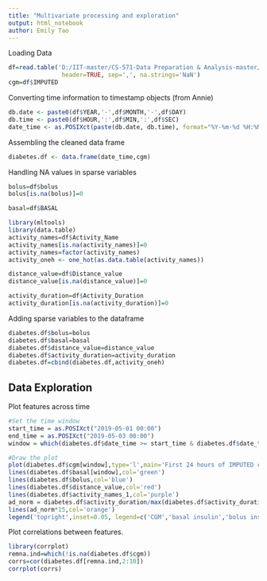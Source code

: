 ```yaml
---
title: "Multivariate processing and exploration"
output: html_notebook
author: Emily Tao
---
```


Loading Data

```r
df=read.table('D:/IIT-master/CS-571-Data Preparation & Analysis-master/project/diabetes_ds/sample_dat.csv',
               header=TRUE, sep=',', na.strings='NaN')
cgm=df$IMPUTED
```

Converting time information to timestamp objects (from Annie)

```r
db.date <- paste0(df$YEAR,'-',df$MONTH,'-',df$DAY)
db.time <- paste0(df$HOUR,':',df$MIN,':',df$SEC)
date_time <- as.POSIXct(paste(db.date, db.time), format="%Y-%m-%d %H:%M:%S")
```

Assembling the cleaned data frame

```r
diabetes.df <- data.frame(date_time,cgm)
```

Handling NA values in sparse variables

```r
bolus=df$bolus
bolus[is.na(bolus)]=0

basal=df$BASAL

library(mltools)
library(data.table)
activity_names=df$Activity_Name
activity_names[is.na(activity_names)]=0
activity_names=factor(activity_names)
activity_oneh <- one_hot(as.data.table(activity_names)) 

distance_value=df$Distance_value
distance_value[is.na(distance_value)]=0

activity_duration=df$Activity_Duration
activity_duration[is.na(activity_duration)]=0
```

Adding sparse variables to the dataframe

```r
diabetes.df$bolus=bolus
diabetes.df$basal=basal
diabetes.df$distance_value=distance_value
diabetes.df$activity_duration=activity_duration
diabetes.df=cbind(diabetes.df,activity_oneh)
```

## Data Exploration

Plot features across time

```r
#Set the time window
start_time = as.POSIXct("2019-05-01 00:00")
end_time = as.POSIXct("2019-05-03 00:00")
window = which(diabetes.df$date_time >= start_time & diabetes.df$date_time < end_time)
```

```r
#Draw the plot
plot(diabetes.df$cgm[window],type='l',main='First 24 hours of IMPUTED cgm values',ylim=c(0,16))
lines(diabetes.df$basal[window],col='green')
lines(diabetes.df$bolus,col='blue')
lines(diabetes.df$distance_value,col='red')
lines(diabetes.df$activity_names_1,col='purple')
ad_norm = diabetes.df$activity_duration/max(diabetes.df$activity_duration)
lines(ad_norm*15,col='orange')
legend('topright',inset=0.05, legend=c('CGM','basal insulin','bolus insulin','distance traveled','activity duration','activity name'),col=c('black','green','blue','red','orange','purple'), lty=1)
```

Plot correlations between features.

```r
library(corrplot)
remna.ind=which(!is.na(diabetes.df$cgm))
corrs=cor(diabetes.df[remna.ind,2:10])
corrplot(corrs)
```

